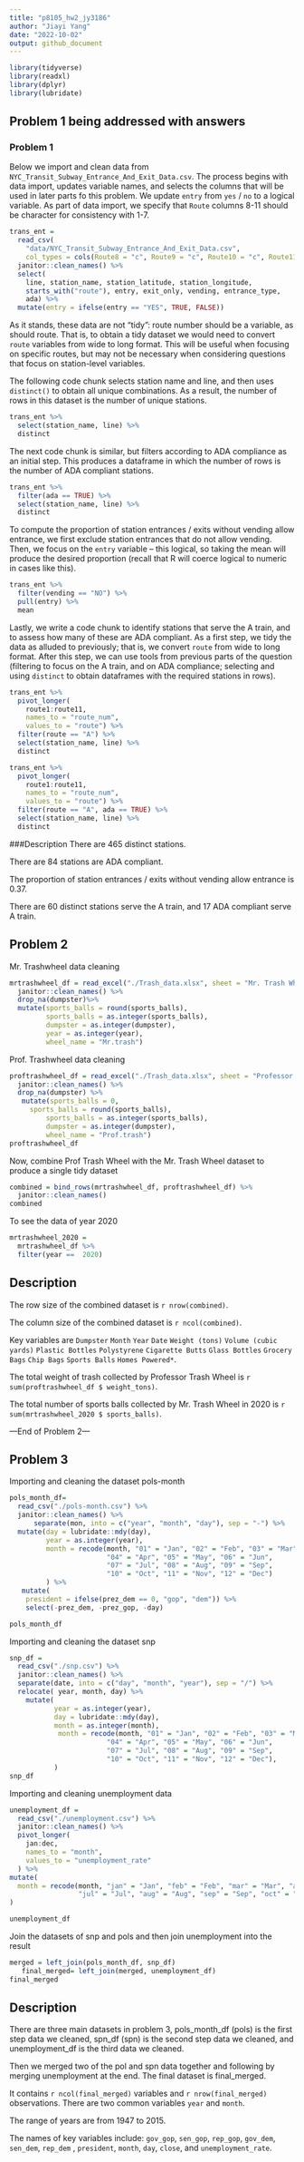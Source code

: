 ```yaml
---
title: "p8105_hw2_jy3186"
author: "Jiayi Yang"
date: "2022-10-02"
output: github_document
---
```


```r
library(tidyverse)
library(readxl)
library(dplyr)
library(lubridate)
```

## Problem 1 being addressed with answers
### Problem 1

Below we import and clean data from `NYC_Transit_Subway_Entrance_And_Exit_Data.csv`. The process begins with data import, updates variable names, and selects the columns that will be used in later parts fo this problem. We update `entry` from `yes` / `no` to a logical variable. As part of data import, we specify that `Route` columns 8-11 should be character for consistency with 1-7.

```r
trans_ent = 
  read_csv(
    "data/NYC_Transit_Subway_Entrance_And_Exit_Data.csv",
    col_types = cols(Route8 = "c", Route9 = "c", Route10 = "c", Route11 = "c")) %>% 
  janitor::clean_names() %>% 
  select(
    line, station_name, station_latitude, station_longitude, 
    starts_with("route"), entry, exit_only, vending, entrance_type, 
    ada) %>% 
  mutate(entry = ifelse(entry == "YES", TRUE, FALSE))
```

As it stands, these data are not "tidy": route number should be a variable, as should route. That is, to obtain a tidy dataset we would need to convert `route` variables from wide to long format. This will be useful when focusing on specific routes, but may not be necessary when considering questions that focus on station-level variables. 

The following code chunk selects station name and line, and then uses `distinct()` to obtain all unique combinations. As a result, the number of rows in this dataset is the number of unique stations.

```r
trans_ent %>% 
  select(station_name, line) %>% 
  distinct
```

The next code chunk is similar, but filters according to ADA compliance as an initial step. This produces a dataframe in which the number of rows is the number of ADA compliant stations. 

```r
trans_ent %>% 
  filter(ada == TRUE) %>% 
  select(station_name, line) %>% 
  distinct
```

To compute the proportion of station entrances / exits without vending allow entrance, we first exclude station entrances that do not allow vending. Then, we focus on the `entry` variable -- this logical, so taking the mean will produce the desired proportion (recall that R will coerce logical to numeric in cases like this).

```r
trans_ent %>% 
  filter(vending == "NO") %>% 
  pull(entry) %>% 
  mean
```

Lastly, we write a code chunk to identify stations that serve the A train, and to assess how many of these are ADA compliant. As a first step, we tidy the data as alluded to previously; that is, we convert `route` from wide to long format. After this step, we can use tools from previous parts of the question (filtering to focus on the A train, and on ADA compliance; selecting and using `distinct` to obtain dataframes with the required stations in rows).

```r
trans_ent %>% 
  pivot_longer(
    route1:route11,
    names_to = "route_num",
    values_to = "route") %>% 
  filter(route == "A") %>% 
  select(station_name, line) %>% 
  distinct

trans_ent %>% 
  pivot_longer(
    route1:route11,
    names_to = "route_num",
    values_to = "route") %>% 
  filter(route == "A", ada == TRUE) %>% 
  select(station_name, line) %>% 
  distinct
```

###Description
There are 465 distinct stations.

There are 84 stations are ADA compliant.

The proportion of station entrances / exits without vending allow entrance is 0.37.

There are 60 distinct stations serve the A train, and 17 ADA compliant serve A train.



## Problem 2 
Mr. Trashwheel data cleaning
```r
mrtrashwheel_df = read_excel("./Trash_data.xlsx", sheet = "Mr. Trash Wheel", range = ("A2:N550")) %>% 
  janitor::clean_names() %>% 
  drop_na(dumpster)%>% 
  mutate(sports_balls = round(sports_balls),
         sports_balls = as.integer(sports_balls),
         dumpster = as.integer(dumpster),
         year = as.integer(year),
         wheel_name = "Mr.trash")

```

Prof. Trashwheel data cleaning
```r
proftrashwheel_df = read_excel("./Trash_data.xlsx", sheet = "Professor Trash Wheel", range = ("A2:M97")) %>% 
  janitor::clean_names() %>% 
  drop_na(dumpster) %>% 
   mutate(sports_balls = 0,
     sports_balls = round(sports_balls),
         sports_balls = as.integer(sports_balls),
         dumpster = as.integer(dumpster),
         wheel_name = "Prof.trash")
proftrashwheel_df
```
Now, combine Prof Trash Wheel with the Mr. Trash Wheel dataset to produce a single tidy dataset

```r
combined = bind_rows(mrtrashwheel_df, proftrashwheel_df) %>% 
  janitor::clean_names()
combined
```
To see the data of year 2020
```r
mrtrashwheel_2020 = 
  mrtrashwheel_df %>% 
  filter(year ==  2020) 
```

## Description

The row size of the combined dataset is `r nrow(combined)`.

The column size of the combined dataset is `r ncol(combined)`.

Key variables are `Dumpster`	`Month`	`Year`	`Date`	`Weight (tons)`	`Volume (cubic yards)`	`Plastic Bottles`	`Polystyrene`	`Cigarette Butts`	`Glass Bottles`	`Grocery Bags`	`Chip Bags`	`Sports Balls`	`Homes Powered*`.

The total weight of trash collected by Professor Trash Wheel is `r sum(proftrashwheel_df $ weight_tons)`.

The total number of sports balls collected by Mr. Trash Wheel in 2020 is `r sum(mrtrashwheel_2020 $ sports_balls)`.

---End of Problem 2---


## Problem 3

Importing and cleaning the dataset pols-month
```r
pols_month_df= 
  read_csv("./pols-month.csv") %>% 
  janitor::clean_names() %>% 
      separate(mon, into = c("year", "month", "day"), sep = "-") %>% 
  mutate(day = lubridate::mdy(day),
         year = as.integer(year),
         month = recode(month, "01" = "Jan", "02" = "Feb", "03" = "Mar",
                        "04" = "Apr", "05" = "May", "06" = "Jun", 
                        "07" = "Jul", "08" = "Aug", "09" = "Sep",
                        "10" = "Oct", "11" = "Nov", "12" = "Dec")
         ) %>% 
   mutate(
    president = ifelse(prez_dem == 0, "gop", "dem")) %>% 
    select(-prez_dem, -prez_gop, -day)

pols_month_df
```

Importing and cleaning the dataset snp
```r
snp_df =
  read_csv("./snp.csv") %>% 
  janitor::clean_names() %>% 
  separate(date, into = c("day", "month", "year"), sep = "/") %>% 
  relocate( year, month, day) %>% 
    mutate(
           year = as.integer(year),
           day = lubridate::mdy(day),
           month = as.integer(month),
            month = recode(month, "01" = "Jan", "02" = "Feb", "03" = "Mar",
                        "04" = "Apr", "05" = "May", "06" = "Jun", 
                        "07" = "Jul", "08" = "Aug", "09" = "Sep",
                        "10" = "Oct", "11" = "Nov", "12" = "Dec"),
           )
snp_df
```

Importing and cleaning unemployment data
```r
unemployment_df =
  read_csv("./unemployment.csv") %>% 
  janitor::clean_names() %>% 
  pivot_longer(
    jan:dec,
    names_to = "month",
    values_to = "unemployment_rate"
  ) %>% 
mutate(
  month = recode(month, "jan" = "Jan", "feb" = "Feb", "mar" = "Mar", "apr" = "Apr", "may" = "May", "jun" = "Jun",
                 "jul" = "Jul", "aug" = "Aug", "sep" = "Sep", "oct" = "Oct", "nov" ="Nov", "dec" = "Dec")
)

unemployment_df
```

Join the datasets of snp and pols and then join unemployment into the result

```r
merged = left_join(pols_month_df, snp_df) 
   final_merged= left_join(merged, unemployment_df)
final_merged
```

## Description
There are three main datasets in problem 3, pols_month_df (pols) is the first step data we cleaned, spn_df (spn) is the second step data we cleaned, and unemployment_df is the third data we cleaned.

Then we merged two of the pol and spn data together and following by merging unemployment at the end. The final dataset is final_merged. 

It contains `r ncol(final_merged)` variables and `r nrow(final_merged)` observations.
There are two common variables `year` and `month`.

The range of years are from 1947 to 2015.

The names of key variables include: `gov_gop`, `sen_gop`, `rep_gop`, `gov_dem`, `sen_dem`, `rep_dem` , `president`, `month`, `day`, `close`, and `unemployment_rate`.

